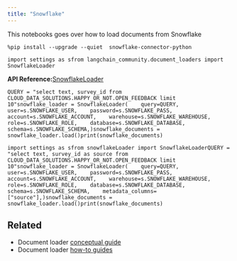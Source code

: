 ```yaml
---
title: "Snowflake"
---
```


This notebooks goes over how to load documents from Snowflake

```
%pip install --upgrade --quiet  snowflake-connector-python
```

```
import settings as sfrom langchain_community.document_loaders import SnowflakeLoader
```

**API Reference:**[SnowflakeLoader](https://python.langchain.com/api_reference/community/document_loaders/langchain_community.document_loaders.snowflake_loader.SnowflakeLoader.html)

```
QUERY = "select text, survey_id from CLOUD_DATA_SOLUTIONS.HAPPY_OR_NOT.OPEN_FEEDBACK limit 10"snowflake_loader = SnowflakeLoader(    query=QUERY,    user=s.SNOWFLAKE_USER,    password=s.SNOWFLAKE_PASS,    account=s.SNOWFLAKE_ACCOUNT,    warehouse=s.SNOWFLAKE_WAREHOUSE,    role=s.SNOWFLAKE_ROLE,    database=s.SNOWFLAKE_DATABASE,    schema=s.SNOWFLAKE_SCHEMA,)snowflake_documents = snowflake_loader.load()print(snowflake_documents)
```

```
import settings as sfrom snowflakeLoader import SnowflakeLoaderQUERY = "select text, survey_id as source from CLOUD_DATA_SOLUTIONS.HAPPY_OR_NOT.OPEN_FEEDBACK limit 10"snowflake_loader = SnowflakeLoader(    query=QUERY,    user=s.SNOWFLAKE_USER,    password=s.SNOWFLAKE_PASS,    account=s.SNOWFLAKE_ACCOUNT,    warehouse=s.SNOWFLAKE_WAREHOUSE,    role=s.SNOWFLAKE_ROLE,    database=s.SNOWFLAKE_DATABASE,    schema=s.SNOWFLAKE_SCHEMA,    metadata_columns=["source"],)snowflake_documents = snowflake_loader.load()print(snowflake_documents)
```

## Related

* Document loader [conceptual guide](/src/oss/concepts/document_loaders)
* Document loader [how-to guides](/src/oss/how_to/#document-loaders)

